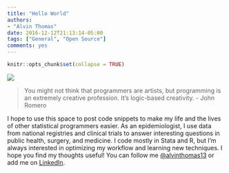 ```yaml
---
title: "Hello World"
authors: 
- "Alvin Thomas"
date: 2016-12-12T21:13:14-05:00
tags: ["General", "Open Source"]
comments: yes
---
```


```r
knitr::opts_chunk$set(collapse = TRUE)
```

![](https://raw.githubusercontent.com/alvinthomas/alvinthomas.github.io/master/images/20161212-helloworld.jpg)

> You might not think that programmers are artists, but programming is an extremely creative profession. It's logic-based creativity.
> - John Romero



I hope to use this space to post code snippets to make my life and the lives of other statistical programmers easier. As an epidemiologist, I use data from national registries and clinical trials to answer interesting questions in public health, surgery, and medicine. I code mostly in Stata and R, but I'm always interested in optimizing my workflow and learning new techniques. I hope you find my thoughts useful! You can follow me [\@alvinthomas13](https://twitter.com/alvinthomas13) or add me on [LinkedIn](https://www.linkedin.com/in/alvinthomas13).
